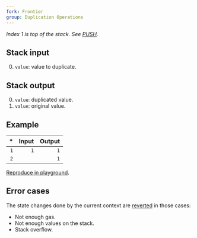 ```yaml
---
fork: Frontier
group: Duplication Operations
---
```


*Index 1 is top of the stack. See [PUSH](/#60).*

## Stack input

0. `value`: value to duplicate.

## Stack output

0. `value`: duplicated value.
1. `value`: original value.

## Example

| * | Input | Output |
|--:|------:|-------:|
| `1` | `1` | `1` |
| `2` | | `1` |

[Reproduce in playground](/?unit=Wei&codeType=Mnemonic&code='zSet%20styPUSH1%201~~zDuplicyDUP1'~%5Cnz%2F%2F%20yate~%01yz~_).

## Error cases

The state changes done by the current context are [reverted](#FD) in those cases:
- Not enough gas.
- Not enough values on the stack.
- Stack overflow.
